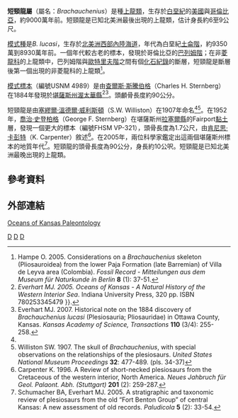 {{Automatic taxobox
| taxon = Brachauchenius
| fossil_range = {{fossil range|93|89.3}}
| image = Brachauchenius lucasi2DB.jpg
| image_caption = 企圖捕抓[[黃昏鳥|黃昏鳥]]的短頸龍
| authority = [[塞繆爾·溫德爾·威利斯頓|Williston]], 1903<ref name="Williston, 1903">Williston SW. 1903. North American plesiosaurs. ''Field Columbian Museum, Pub. 73, Geological Series'' '''2''' (1):1-79. (29 plates)</ref>
| type_species = '''''Brachauchenius lucasi'''''
| type_species_authority = Williston, 1903<ref name="Williston, 1903"/>
}}

'''短頸龍屬'''（屬名：''Brachauchenius''）是種[[上龍類|上龍類]]，生存於[[白堊紀|白堊紀]]的[[美國|美國]]與[[哥倫比亞|哥倫比亞]]，約9000萬年前。短頸龍是已知北美洲最後出現的上龍類，估计身長約6至9公尺。

[[模式種|模式種]]是''B. lucasi''，生存於[[北美洲|北美洲]][[西部內陸海道|西部內陸海道]]，年代為白堊紀[[土侖階|土侖階]]，約9350萬到8930萬年前。一個年代較古老的標本，發現於哥倫比亞的[[巴列姆階|巴列姆階]]；在非[[菱龍科|菱龍科]]的上龍類中，巴列姆階與[[歐特里夫階|歐特里夫階]]之間有個[[化石紀錄|化石紀錄]]的斷層，短頸龍是斷層後第一個出現的非菱龍科的上龍類<ref name="Hampe, 2005">Hampe O. 2005. Considerations on a ''Brachauchenius'' skeleton (Pliosauroidea) from the lower Paja Formation (late Barremian) of Villa de Leyva area (Colombia). ''Fossil Record - Mitteilungen aus dem Museum für Naturkunde in Berlin'' '''8''' (1): 37-51.</ref>。

[[模式標本|模式標本]]（編號USNM 4989）是由[[查爾斯·斯騰伯格|查爾斯·斯騰伯格]]（Charles H. Sternberg）在1884年發現於[[堪薩斯州|堪薩斯州]][[渥太華縣_(堪薩斯州)|渥太華縣]]<ref name="Everhart, 2005">''Everhart MJ. 2005. Oceans of Kansas - A Natural History of the Western Interior Sea''. Indiana University Press, 320 pp. ISBN 780253345479 }}.</ref><ref name="Everhart, 2007">Everhart MJ. 2007. Historical note on the 1884 discovery of ''Brachauchenius lucasi'' (Plesiosauria; Pliosauridae) in Ottawa County, Kansas. ''Kansas Academy of Science, Transactions'' '''110''' (3/4): 255-258.</ref>。頭顱骨長度約90公分。

短頸龍是由[[塞繆爾·溫德爾·威利斯頓|塞繆爾·溫德爾·威利斯頓]]（S.W. Williston）在1907年命名<ref name="Williston, 1903"/><ref name="Williston, 1907">Williston SW. 1907. The skull of ''Brachauchenius'', with special observations on the relationships of the plesiosaurs. ''United States National Museum Proceedings'' '''32''': 477-489. (pls. 34-37)</ref>。在1952年，[[喬治·史登柏格|喬治·史登柏格]]（George F. Sternberg）在堪薩斯州[[拉塞爾縣_(肯塔基)|拉塞爾縣]]的Fairport[[黏土|黏土]]層，發現一個更大的標本（編號FHSM VP-321），頭骨長度為1.7公尺，由[[肯尼思·卡彭特|肯尼思·卡彭特]]（K. Carpenter）敘述<ref name="Carpenter, 1996">Carpenter K. 1996. A Review of short-necked plesiosaurs from the Cretaceous of the western interior, North America. ''Neues Jahbruch für Geol. Palaont. Abh. (Stuttgart)'' '''201''' (2): 259-287.</ref>。在2005年，兩位科學家鑑定出這兩個堪薩斯州標本的地質年代<ref name="Schumacher & Everhart, 2005">Schumacher BA, Everhart MJ. 2005. A stratigraphic and taxonomic review of plesiosaurs from the old “Fort Benton Group” of central Kansas: A new assessment of old records. ''Paludicola'' '''5''' (2): 33-54.</ref>。短頸龍的頭骨長度為90公分，身長約10公呎。短頸龍是已知北美洲最晚出現的上龍類。

==參考資料==
{{Reflist}}

==外部連結==
[http://www.oceansofkansas.com/Brachauch.html Oceans of Kansas Paleontology] {{Wayback|url=http://www.oceansofkansas.com/Brachauch.html |date=20081101142015 }}
{{蛇頸龍目}}
{{Taxonbar}}

[[Category:1903年描述的分类群|D]]
[[Category:上龍亞目|D]]
[[Category:白堊紀爬行動物|D]]